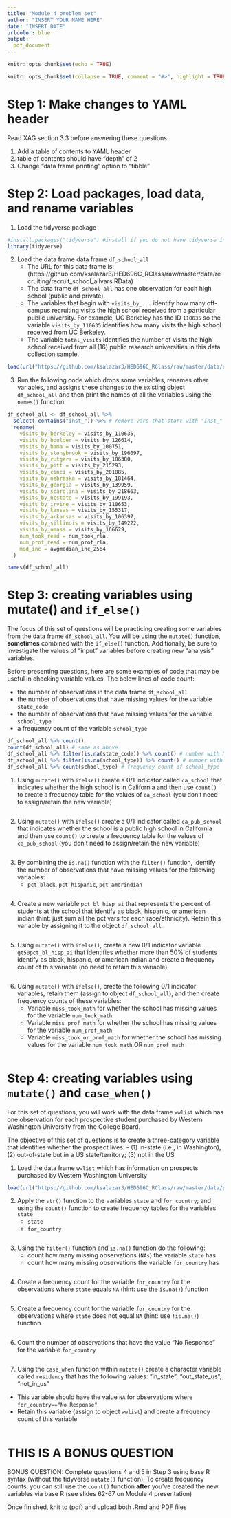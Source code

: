 ```yaml
---
title: "Module 4 problem set"
author: "INSERT YOUR NAME HERE"
date: "INSERT DATE"
urlcolor: blue
output: 
  pdf_document
---
```


```r
knitr::opts_chunk$set(echo = TRUE)
```

```r
knitr::opts_chunk$set(collapse = TRUE, comment = "#>", highlight = TRUE)
```

# Step 1: Make changes to YAML header

Read XAG section 3.3 before answering these questions

1. Add a table of contents to YAML header
1. table of contents should have "depth" of 2
1. Change "data frame printing" option to "tibble"

# Step 2: Load packages, load data, and rename variables


1. Load the tidyverse package
```r
#install.packages("tidyverse") #install if you do not have tidyverse installed
library(tidyverse)
```


2. Load the data frame data frame `df_school_all`
    - The URL for this data frame is: (https://github.com/ksalazar3/HED696C_RClass/raw/master/data/recruiting/recruit_school_allvars.RData)
    - The data frame `df_school_all` has one observation for each high school (public and private). 
    - The variables that begin with `visits_by_...` identify how many off-campus recruiting visits the high school received from a particular public university. For example, UC Berkeley has the ID `110635` so the variable `visits_by_110635` identifies how many visits the high school received from UC Berkeley. 
    - The variable `total_visits` identifies the number of visits the high school received from all (16) public research universities in this data collection sample.
    
```r
load(url("https://github.com/ksalazar3/HED696C_RClass/raw/master/data/recruiting/recruit_school_allvars.RData"))
```


3. Run the following code which drops some variables, renames other variables, and assigns these changes to the existing object `df_school_all` and then print the names of all the variables using the `names()` function. 
```r
df_school_all <- df_school_all %>% 
  select(-contains("inst_")) %>% # remove vars that start with "inst_"
  rename(
    visits_by_berkeley = visits_by_110635,
    visits_by_boulder = visits_by_126614,
    visits_by_bama = visits_by_100751,
    visits_by_stonybrook = visits_by_196097,
    visits_by_rutgers = visits_by_186380,
    visits_by_pitt = visits_by_215293,
    visits_by_cinci = visits_by_201885,
    visits_by_nebraska = visits_by_181464,
    visits_by_georgia = visits_by_139959,
    visits_by_scarolina = visits_by_218663,
    visits_by_ncstate = visits_by_199193,
    visits_by_irvine = visits_by_110653,
    visits_by_kansas = visits_by_155317,
    visits_by_arkansas = visits_by_106397,
    visits_by_sillinois = visits_by_149222,
    visits_by_umass = visits_by_166629,
    num_took_read = num_took_rla,
    num_prof_read = num_prof_rla,
    med_inc = avgmedian_inc_2564
  )

names(df_school_all)
```

# Step 3: creating variables using mutate() and `if_else()`

The focus of this set of questions will be practicing creating some variables from the data frame `df_school_all`. You will be using the `mutate()` function, __sometimes__ combined with the `if_else()` function. Additionally, be sure to investigate the values of "input" variables before creating new "analysis" variables. 

Before presenting questions, here are some examples of code that may be useful in checking variable values. The below lines of code count:

- the number of observations in the data frame `df_school_all` 
- the number of observations that have missing values for the variable `state_code`
- the number of observations that have missing values for the variable `school_type`
- a frequency count of the variable `school_type`
```r
df_school_all %>% count()
count(df_school_all) # same as above
df_school_all %>% filter(is.na(state_code)) %>% count() # number with NA for state_code
df_school_all %>% filter(is.na(school_type)) %>% count() # number with NA for school_type
df_school_all %>% count(school_type) # frequency count of school_type
```


1. Using `mutate()` with `ifelse()` create a 0/1 indicator called `ca_school` that indicates whether the high school is in California and then use `count()` to create a frequency table for the values of `ca_school` (you don't need to assign/retain the new variable)

```r

```


2. Using `mutate()` with `ifelse()` create a 0/1 indicator called `ca_pub_school` that indicates whether the school is a public high school in California and then use `count()` to create a frequency table for the values of `ca_pub_school` (you don't need to assign/retain the new variable)

```r

```


3. By combining the `is.na()` function with the `filter()` function, identify the number of observations that have missing values for the following variables:
    - `pct_black`, `pct_hispanic`, `pct_amerindian`
```r

```


4. Create a new variable `pct_bl_hisp_ai` that represents the percent of students at the school that identify as black, hispanic, or american indian (hint: just sum all the pct vars for each race/ethnicity). Retain this variable by assigning it to the object `df_school_all`
```r

```


5. Using `mutate()` with `ifelse()`, create a new 0/1 indicator variable `gt50pct_bl_hisp_ai` that identifies whether more than 50% of students identify as black, hispanic, or american indian and create a frequency count of this variable (no need to retain this variable)

```r

```


6. Using `mutate()` with `ifelse()`, create the following 0/1 indicator variables, retain them (assign to object `df_school_all`), and then create frequency counts of these variables:
    - Variable `miss_took_math` for whether the school has missing values for the variable `num_took_math`
    - Variable `miss_prof_math` for whether the school has missing values for the variable `num_prof_math`
    - Variable `miss_took_or_prof_math` for whether the school has missing values for the variable `num_took_math` OR `num_prof_math`
```r

```



# Step 4: creating variables using `mutate()` and `case_when()`

For this set of questions, you will work with the data frame `wwlist` which has one observation for each prospective student purchased by Western Washington University from the College Board. 

The objective of this set of questions is to create a three-category variable that identifies whether the prospect lives: 
  - (1) in-state (i.e., in Washington), (2) out-of-state but in a US state/territory; (3) not in the US
  
  
1. Load the data frame `wwlist` which has information on prospects purchased by Western Washington University 
```r
load(url("https://github.com/ksalazar3/HED696C_RClass/raw/master/data/prospect_list/wwlist_merged.RData")) 
```


2. Apply the `str()` function to the variables `state` and `for_country`; and using the `count()` function to create frequency tables for the variables `state`
    - `state`
    - `for_country`
```r

```


3. Using the `filter()` function and `is.na()` function do the following:
    - count how many missing observations (`NAs`) the variable `state` has
    - count how many missing observations the variable `for_country` has
```r

```
    
    
4. Create a frequency count for the variable `for_country` for the observations where `state` equals `NA` (hint: use the `is.na()`) function
```r

```


5. Create a frequency count for the variable `for_country` for the observations where `state` does not equal `NA` (hint: use  `!is.na()`) function
```r

```


6. Count the number of observations that have the value "No Response" for the variable `for_country`
```r

```


7. Using the `case_when` function within `mutate()` create a character variable called `residency` that has the following values: "in_state"; "out_state_us"; "not_in_us"

- This variable should have the value `NA` for observations where `for_country=="No Response"`
- Retain this variable (assign to object `wwlist`) and create a frequency count of this variable
```r

```

# **THIS IS A BONUS QUESTION**

BONUS QUESTION: Complete questions 4 and 5 in Step 3 using base R syntax (without the tidyverse `mutate()` function). To create frequency counts, you can still use the `count()` function __after__ you've created the new variables via base R (see slides 62-67 on Module 4 presentation)


Once finished, knit to (pdf) and upload both .Rmd and PDF files 


